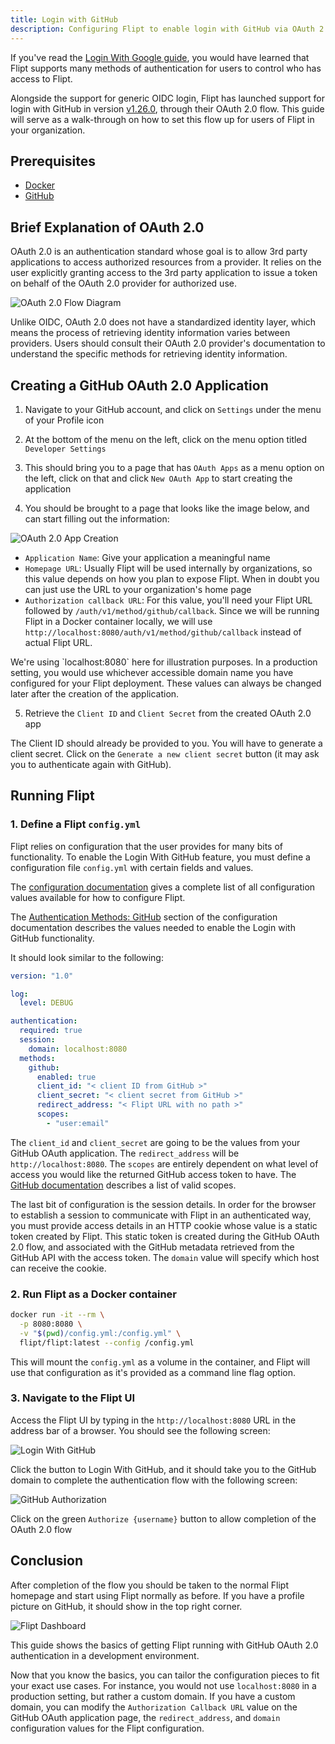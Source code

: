 ```yaml
---
title: Login with GitHub
description: Configuring Flipt to enable login with GitHub via OAuth 2.0
---
```


If you've read the [Login With Google guide](/guides/operation/authentication/login-with-google), you would have learned that Flipt supports many methods of authentication for users to control who has access to Flipt.

Alongside the support for generic OIDC login, Flipt has launched support for login with GitHub in version [v1.26.0](https://github.com/flipt-io/flipt/releases/tag/v1.26.0), through their OAuth 2.0 flow. This guide will serve as a walk-through on how to set this flow up for users of Flipt in your organization.

## Prerequisites

- [Docker](https://www.docker.com/)
- [GitHub](https://github.com/)

## Brief Explanation of OAuth 2.0

OAuth 2.0 is an authentication standard whose goal is to allow 3rd party applications to access authorized resources from a provider. It relies on the user explicitly granting access to the 3rd party application to issue a token on behalf of the OAuth 2.0 provider for authorized use.

![OAuth 2.0 Flow Diagram](/images/guides/login-with-github/oauth-flow-diagram.png)

Unlike OIDC, OAuth 2.0 does not have a standardized identity layer, which means the process of retrieving identity information varies between providers. Users should consult their OAuth 2.0 provider's documentation to understand the specific methods for retrieving identity information.

## Creating a GitHub OAuth 2.0 Application

1. Navigate to your GitHub account, and click on `Settings` under the menu of your Profile icon

2. At the bottom of the menu on the left, click on the menu option titled `Developer Settings`

3. This should bring you to a page that has `OAuth Apps` as a menu option on the left, click on that and click `New OAuth App` to start creating the application

4. You should be brought to a page that looks like the image below, and can start filling out the information:

![OAuth 2.0 App Creation](/images/guides/login-with-github/oauth-registration.png)

- `Application Name`: Give your application a meaningful name
- `Homepage URL`: Usually Flipt will be used internally by organizations, so this value depends on how you plan to expose Flipt. When in doubt you can just use the URL to your organization's home page
- `Authorization callback URL`: For this value, you'll need your Flipt URL followed by `/auth/v1/method/github/callback`. Since we will be running Flipt in a Docker container locally, we will use `http://localhost:8080/auth/v1/method/github/callback` instead of actual Flipt URL.

<Note>
  We're using `localhost:8080` here for illustration purposes. In a production
  setting, you would use whichever accessible domain name you have configured
  for your Flipt deployment. These values can always be changed later after the
  creation of the application.
</Note>

5. Retrieve the `Client ID` and `Client Secret` from the created OAuth 2.0 app

The Client ID should already be provided to you. You will have to generate a client secret. Click on the `Generate a new client secret` button (it may ask you to authenticate again with GitHub).

## Running Flipt

### 1. Define a Flipt `config.yml`

Flipt relies on configuration that the user provides for many bits of functionality. To enable the Login With GitHub feature, you must define a configuration file `config.yml` with certain fields and values.

The [configuration documentation](https://www.flipt.io/docs/configuration/overview) gives a complete list of all configuration values available for how to configure Flipt.

The [Authentication Methods: GitHub](/configuration/overview#authentication-methods-github) section of the configuration documentation describes the values needed to enable the Login with GitHub functionality.

It should look similar to the following:

```yaml
version: "1.0"

log:
  level: DEBUG

authentication:
  required: true
  session:
    domain: localhost:8080
  methods:
    github:
      enabled: true
      client_id: "< client ID from GitHub >"
      client_secret: "< client secret from GitHub >"
      redirect_address: "< Flipt URL with no path >"
      scopes:
        - "user:email"
```

The `client_id` and `client_secret` are going to be the values from your GitHub OAuth application. The `redirect_address` will be `http://localhost:8080`. The `scopes` are entirely dependent on what level of access you would like the returned GitHub access token to have. The [GitHub documentation](https://docs.github.com/en/apps/oauth-apps/building-oauth-apps/scopes-for-oauth-apps) describes a list of valid scopes.

The last bit of configuration is the session details. In order for the browser to establish a session to communicate with Flipt in an authenticated way, you must provide access details in an HTTP cookie whose value is a static token created by Flipt. This static token is created during the GitHub OAuth 2.0 flow, and associated with the GitHub metadata retrieved from the GitHub API with the access token. The `domain` value will specify which host can receive the cookie.

### 2. Run Flipt as a Docker container

```bash
docker run -it --rm \
  -p 8080:8080 \
  -v "$(pwd)/config.yml:/config.yml" \
  flipt/flipt:latest --config /config.yml
```

This will mount the `config.yml` as a volume in the container, and Flipt will use that configuration as it's provided as a command line flag option.

### 3. Navigate to the Flipt UI

Access the Flipt UI by typing in the `http://localhost:8080` URL in the address bar of a browser. You should see the following screen:

![Login With GitHub](/images/guides/login-with-github/login-with-github.png)

Click the button to Login With GitHub, and it should take you to the GitHub domain to complete the authentication flow with the following screen:

![GitHub Authorization](/images/guides/login-with-github/github-authorization.png)

Click on the green `Authorize {username}` button to allow completion of the OAuth 2.0 flow

## Conclusion

After completion of the flow you should be taken to the normal Flipt homepage and start using Flipt normally as before. If you have a profile picture on GitHub, it should show in the top right corner.

![Flipt Dashboard](/images/guides/login-with-github/flipt-dashboard.png)

This guide shows the basics of getting Flipt running with GitHub OAuth 2.0 authentication in a development environment.

Now that you know the basics, you can tailor the configuration pieces to fit your exact use cases. For instance, you would not use `localhost:8080` in a production setting, but rather a custom domain. If you have a custom domain, you can modify the `Authorization Callback URL` value on the GitHub OAuth application page, the `redirect_address`, and `domain` configuration values for the Flipt configuration.
